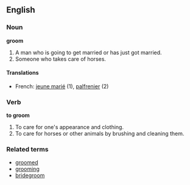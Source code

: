 == English ==

=== Noun ===
'''groom'''

#A man who is going to get married or has just got married.
#Someone who takes care of horses.

====Translations====
*French: [[jeune marié]] (1), [[palfrenier]] (2)

=== Verb ===
'''to groom'''

#To care for one's appearance and clothing.
#To care for horses or other animals by brushing and cleaning them.

===Related terms===
*[[groomed]]
*[[grooming]]
*[[bridegroom]]